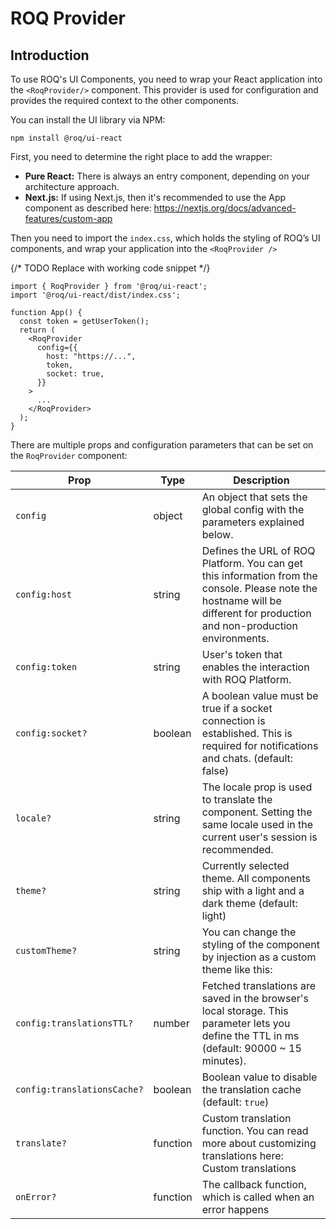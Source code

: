 
# ROQ Provider

## Introduction

To use ROQ's UI Components, you need to wrap your React application into the `<RoqProvider/>` component. This
provider is used for configuration and provides the required context to the other components.

You can install the UI library via NPM:

```shell
npm install @roq/ui-react
```

First, you need to determine the right place to add the wrapper:

* **Pure React:** There is always an entry component, depending on your architecture approach.
* **Next.js:** If using Next.js, then it's recommended to use the App component as described
  here: https://nextjs.org/docs/advanced-features/custom-app

Then you need to import the `index.css`, which holds the styling of ROQ’s UI components, and wrap your application into
the `<RoqProvider />`

{/* TODO Replace with working code snippet */}

```tsx
import { RoqProvider } from '@roq/ui-react';
import '@roq/ui-react/dist/index.css';

function App() {
  const token = getUserToken();
  return (
    <RoqProvider
      config={{
        host: "https://...",
        token,
        socket: true,
      }}
    >
      ...
    </RoqProvider>
  );
}
```

There are multiple props and configuration parameters that can be set on the `RoqProvider` component:

| Prop                        | Type     | Description                                                                                                                                                                     |
|-----------------------------|----------|---------------------------------------------------------------------------------------------------------------------------------------------------------------------------------|
| `config`                    | object   | An object that sets the global config with the parameters explained below.                                                                                                      |
| `config:host`               | string   | Defines the URL of ROQ Platform. You can get this information from the console. Please note the hostname will be different for production and non-production environments.      |
| `config:token`              | string   | User's token that enables the interaction with ROQ Platform. |
| `config:socket?`            | boolean  | A boolean value must be true if a socket connection is established. This is required for notifications and chats. (default: false)                                              |
| `locale?`                   | string   | The locale prop is used to translate the component. Setting the same locale used in the current user's session is recommended.                                                  |
| `theme?`                    | string   | Currently selected theme. All components ship with a light and a dark theme (default: light)                                                                                    |
| `customTheme?`              | string   | You can change the styling of the component by injection as a custom theme like this:                                                                                           |
| `config:translationsTTL?`   | number   | Fetched translations are saved in the browser's local storage. This parameter lets you define the TTL in ms (default: 90000 ~ 15 minutes).                                      |
| `config:translationsCache?` | boolean  | Boolean value to disable the translation cache (default: `true`)                                                                                                                |
| `translate?`                | function | Custom translation function. You can read more about customizing translations here: Custom translations                                                                         |
| `onError?`                  | function | The callback function, which is called when an error happens                                                                                                                    |                                                                                                                                                                          |
